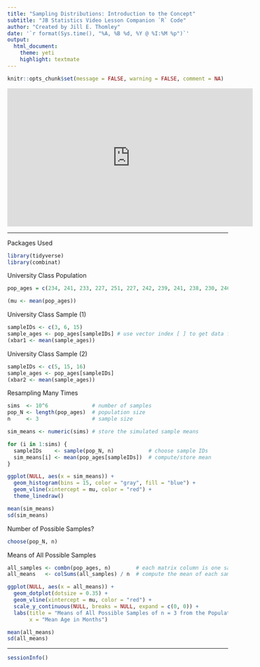 ```yaml
---
title: "Sampling Distributions: Introduction to the Concept"
subtitle: "JB Statistics Video Lesson Companion `R` Code"
author: "Created by Jill E. Thomley"
date: '`r format(Sys.time(), "%A, %B %d, %Y @ %I:%M %p")`'
output: 
  html_document: 
    theme: yeti
    highlight: textmate
---
```


```r
knitr::opts_chunk$set(message = FALSE, warning = FALSE, comment = NA)
```

<iframe width="560" height="315" src="https://www.youtube.com/embed/Zbw-YvELsaM" frameborder="0" allow="accelerometer; autoplay; encrypted-media; gyroscope; picture-in-picture" allowfullscreen></iframe>

***
Packages Used

```r
library(tidyverse)
library(combinat)
```

University Class Population

```r
pop_ages = c(234, 241, 233, 227, 251, 227, 242, 239, 241, 238, 230, 246, 231, 243, 238, 276)

(mu <- mean(pop_ages))
```

University Class Sample (1)

```r
sampleIDs <- c(3, 6, 15)
sample_ages <- pop_ages[sampleIDs] # use vector index [ ] to get data for sampled students
(xbar1 <- mean(sample_ages))
```

University Class Sample (2)

```r
sampleIDs <- c(5, 15, 16)
sample_ages <- pop_ages[sampleIDs]
(xbar2 <- mean(sample_ages))
```

Resampling Many Times

```r
sims  <- 10^6              # number of samples
pop_N <- length(pop_ages)  # population size
n     <- 3                 # sample size

sim_means <- numeric(sims) # store the simulated sample means

for (i in 1:sims) {
  sampleIDs    <- sample(pop_N, n)           # choose sample IDs
  sim_means[i] <- mean(pop_ages[sampleIDs])  # compute/store mean
}

ggplot(NULL, aes(x = sim_means)) +
  geom_histogram(bins = 15, color = "gray", fill = "blue") +
  geom_vline(xintercept = mu, color = "red") +
  theme_linedraw()

mean(sim_means)
sd(sim_means)
```

Number of Possible Samples?

```r
choose(pop_N, n)
```

Means of All Possible Samples

```r
all_samples <- combn(pop_ages, n)        # each matrix column is one sample
all_means   <- colSums(all_samples) / n  # compute the mean of each sample

ggplot(NULL, aes(x = all_means)) +
  geom_dotplot(dotsize = 0.35) +
  geom_vline(xintercept = mu, color = "red") +
  scale_y_continuous(NULL, breaks = NULL, expand = c(0, 0)) +
  labs(title = "Means of All Possible Samples of n = 3 from the Population of Class Ages",
       x = "Mean Age in Months")

mean(all_means)
sd(all_means)
```

***
```r
sessionInfo()
```
